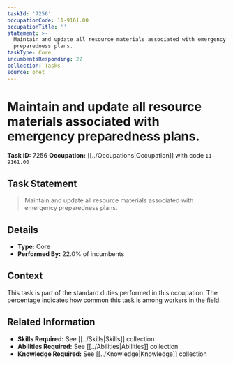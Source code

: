 ```yaml
---
taskId: '7256'
occupationCode: 11-9161.00
occupationTitle: ''
statement: >-
  Maintain and update all resource materials associated with emergency
  preparedness plans.
taskType: Core
incumbentsResponding: 22
collection: Tasks
source: onet
---
```

# Maintain and update all resource materials associated with emergency preparedness plans.

**Task ID:** 7256
**Occupation:** [[../Occupations|Occupation]] with code `11-9161.00`

## Task Statement

> Maintain and update all resource materials associated with emergency preparedness plans.

## Details

- **Type:** Core
- **Performed By:** 22.0% of incumbents

## Context

This task is part of the standard duties performed in this occupation. The percentage indicates how common this task is among workers in the field.

## Related Information

- **Skills Required:** See [[../Skills|Skills]] collection
- **Abilities Required:** See [[../Abilities|Abilities]] collection
- **Knowledge Required:** See [[../Knowledge|Knowledge]] collection

